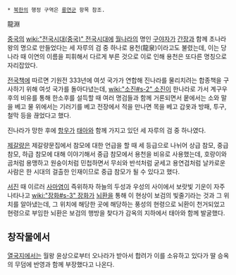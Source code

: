  * [[북한]]의 행정 구역은 [[룡연군]] 항목 참조.

龍淵

[[중국]]의 [[wiki:"전국시대(중국)" 전국시대]]에 [[월]]나라의 명인 [[구야자]]가 [[간장]]과 함께 초나라 왕의 명으로 만들었다는 세 자루의 검 중 하나로 용천(龍泉)이라고도 불렸는데, 이는 당나라 때 이연의 이름을 피휘해서 다르게 부른 것으로 이로 인해 용천은 또다른 명칭으로 자리잡았다. 

[[전국책]]에 따르면 기원전 333년에 여섯 국가가 연합해 진나라를 물리치려는 합종책을 구사하기 위해 여섯 국가를 돌아다녔는데, [[wiki:"소진#s-2" 소진]]이 한나라로 가서 계구우후의 비유를 통해 한소후를 설득할 때 여러 명검들과 함께 거론되면서 뭍에서는 소와 말을 베고 물 위에서는 기러기를 베고 전장에서 적을 만나면 목을 베고 갑옷과 방패, 투구, 철막 등을 끊었다고 했다.

진나라가 망한 후에 [[항우]]가 [[태아]]와 함께 가지고 있던 세 자루의 검 중 하나였다.

[[제갈량]]은 제갈량문집에서 참모에 대한 언급을 할 때 세 등급으로 나뉘어 상급 참모, 중급 참모, 하급 참모에 대해 이야기해서 중급 참모에서 용천을 비유로 사용했는데, 호랑이와 곰처럼 용맹하고 원숭이처럼 민첩하면서 무쇠와 반석처럼 굳세고 용연검처럼 날카로운 사람은 한 시대의 걸출한 인재이므로 중급 참모가 될 수 있다고 했다.

[[서진]] 때 이르러 [[사마염]]이 즉위하자 하늘의 두성과 우성의 사이에서 보랏빛 기운이 자주 나타나고 [[wiki:"장화#s-3" 장화]]가 [[뇌환]]을 통해 이 현상이 보검의 빛줄기라는 것과 그 위치를 알아냈는데, 그 위치에 해당한 곳에 해당하는 풍성의 현령으로 뇌환이 천거되었고 현령으로 부임한 뇌환은 보검의 행방을 찾다가 감옥의 지하에서 태아와 함께 발굴했다.

== 창작물에서 ==
[[열국지]]에서는 월왕 윤상으로부터 오나라가 받아서 합려가 이를 소유하고 있다가 딸 승옥의 무덤에 반영과 함께 부장했다고 나온다.

 
